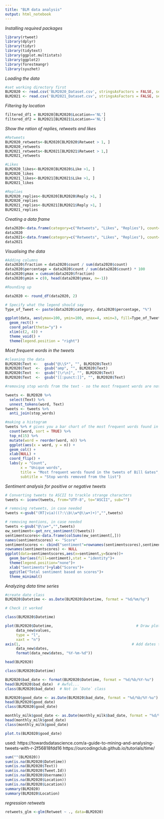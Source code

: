 ```yaml
---
title: "BLM data analysis"
output: html_notebook
---
```


*Installing required packages*

```r
library(rtweet)
library(dplyr)
library(tidyr)
library(tidytext)
library(ggplot.multistats)
library(ggplot2)
library(forestmangr)
library(syuzhet)

```
*Loading the data*

```r
#set working directory first
BLM2020 <- read.csv('BLM2020_Dataset.csv', stringsAsFactors = FALSE, sep = ',')
BLM2021 <- read.csv('BLM2021_Dataset.csv', stringsAsFactors = FALSE, sep = ',') 

```



*Filtering by location*

```r
filtered_df1 = BLM2020[BLM2020$Location=='NL']
filtered_df2 = BLM2021[BLM2021$Location=='NL']

```

*Show the ration of replies, retweets and likes*

```r
#Retweets
BLM2020_retweets<-BLM2020[BLM2020$Retweet > 1, ]
BLM2020_retweets
BLM2021_retweets<-BLM2021[BLM2021$Retweet > 1,]
BLM2021_retweets
```

```r
#Likes
BLM2020_likes<-BLM2020[BLM2020$Like >1, ]
BLM2020_likes
BLM2021_likes<-BLM2021[BLM2021$Like >1, ]
BLM2021_likes
```


```r
#Replies
BLM2020_replies<-BLM2020[BLM2020$Reply >1, ]
BLM2020_replies
BLM2021_replies<-BLM2021[BLM2021$Reply >1, ]
BLM2021_replies

```
*Creating a data frame*

```r

data2020<-data.frame(category=c("Retweets", "Likes", "Replies"), count=c(323, 763, 157))
data2020
data2021<-data.frame(category=c("Retweets", "Likes", "Replies"), count=c(324, 764, 157))
data2021
```

*Visualising the data*
```r
#Adding columns
data2020$fraction = data2020$count / sum(data2020$count)
data2020$percentage = data2020$count / sum(data2020$count) * 100
data2020$ymax = cumsum(data2020$fraction)
data2020$ymin = c(0, head(data2020$ymax, n=-1))

#Rounding up

data2020 <- round_df(data2020, 2)

# Specify what the legend should say
Type_of_Tweet <- paste(data2020$category, data2020$percentage, "%")

ggplot(data, aes(ymax=100, ymin=100, xmax=4, xmin=3, fill=Type_of_Tweet)) +
  geom_rect() +
  coord_polar(theta="y") + 
  xlim(c(2, 4)) +
  theme_void() +
  theme(legend.position = "right")

```

*Most frequent words in the tweets*

```r
#cleaning the data
BLM2020$Text <-   gsub("@\\S*", "", BLM2020$Text) 
BLM2020$Text  <-  gsub("amp", "", BLM2020$Text) 
BLM2020$Text  <-  gsub("[\r\n]", "", BLM2020$Text)
BLM2020$Text  <-  gsub("[[:punct:]]", "", BLM2020$Text)
```

```r
#removing stop words from the text - so the most frequent words are not or at and

tweets <- BLM2020 %>%
  select(Text) %>%
  unnest_tokens(word, Text)
tweets <- tweets %>%
  anti_join(stop_words)

```


```r
#making a histogram
tweets %>% # gives you a bar chart of the most frequent words found in the tweets
  count(word, sort = TRUE) %>%
  top_n(15) %>%
  mutate(word = reorder(word, n)) %>%
  ggplot(aes(x = word, y = n)) +
  geom_col() +
  xlab(NULL) +
  coord_flip() +
  labs(y = "Count",
       x = "Unique words",
       title = "Most frequent words found in the tweets of Bill Gates",
       subtitle = "Stop words removed from the list")

```

*Sentiment analysis for positive or negative tweets*

```r
# Converting tweets to ASCII to trackle strange characters
tweets <- iconv(tweets, from="UTF-8", to="ASCII", sub="")

# removing retweets, in case needed 
tweets <-gsub("(RT|via)((?:\\b\\w*@\\w+)+)","",tweets)

# removing mentions, in case needed
tweets <-gsub("@\\w+","",tweets)
ew_sentiment<-get_nrc_sentiment((tweets))
sentimentscores<-data.frame(colSums(ew_sentiment[,]))
names(sentimentscores) <- "Score"
sentimentscores <- cbind("sentiment"=rownames(sentimentscores),sentimentscores)
rownames(sentimentscores) <- NULL
ggplot(data=sentimentscores,aes(x=sentiment,y=Score))+
  geom_bar(aes(fill=sentiment),stat = "identity")+
  theme(legend.position="none")+
  xlab("Sentiments")+ylab("Scores")+
  ggtitle("Total sentiment based on scores")+
  theme_minimal()

```
*Analyzing data time series*


```r
#create date class
BLM2020$Datetime <- as.Date(BLM2020$Datetime, format = "%d/%m/%y")

# Check it worked

class(BLM2020$Datetime)

```

```r
plot(BLM2020$Datetime,                                      # Draw plot without x-axis
     data_new$values,
     type = "l",
     xaxt = "n")
axis(1,                                                   # Add dates to x-axis
     data_new$dates,
     format(data_new$dates, "%Y-%m-%d"))
```

```r
head(BLM2020)

class(BLM2020$Datetime)
```

```r
BLM2020$bad_date <- format(BLM2020$Datetime, format = "%d/%b/%Y-%u")
head(BLM2020$bad_date)  # Awful... 
class(BLM2020$bad_date)  # Not in `Date` class
```
```r
BLM2020$good_date <- as.Date(BLM2020$bad_date, format = "%d/%b/%Y-%u")
head(BLM2020$good_date)
class(BLM2020$good_date)
```


```r

monthly_milk$good_date <- as.Date(monthly_milk$bad_date, format = "%d/%b/%Y-%u")
head(monthly_milk$good_date)
class(monthly_milk$good_date)

```



```r
plot.ts(BLM2020$good_date)
```



used: https://towardsdatascience.com/a-guide-to-mining-and-analysing-tweets-with-r-2f56818fdd16
https://ourcodingclub.github.io/tutorials/time/
```r
sum(""(BLM2020))
sum(is.na(BLM2020$Datetime))
sum(is.na(BLM2020$Text))
sum(is.na(BLM2020$Tweet.Id))
sum(is.na(BLM2020$Username))
sum(is.na(BLM2020$Location))
sum(is.na(BLM2020$Location))
summary(BLM2020)
summary(BLM2020$Location)
```

*regression retweets*

```r
retweets_glm <-glm(Retweet ~ ., data=BLM2020)
```

